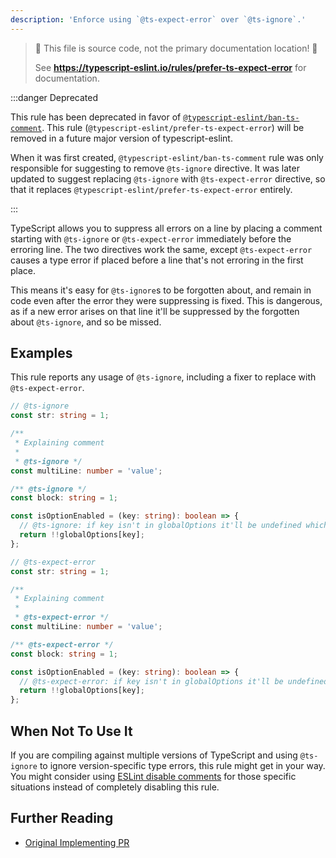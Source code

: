 ---
description: 'Enforce using `@ts-expect-error` over `@ts-ignore`.'
---


> 🛑 This file is source code, not the primary documentation location! 🛑
>
> See **https://typescript-eslint.io/rules/prefer-ts-expect-error** for documentation.

:::danger Deprecated

This rule has been deprecated in favor of [`@typescript-eslint/ban-ts-comment`](./ban-ts-comment.mdx).
This rule (`@typescript-eslint/prefer-ts-expect-error`) will be removed in a future major version of typescript-eslint.

When it was first created, `@typescript-eslint/ban-ts-comment` rule was only responsible for suggesting to remove `@ts-ignore` directive.
It was later updated to suggest replacing `@ts-ignore` with `@ts-expect-error` directive, so that it replaces `@typescript-eslint/prefer-ts-expect-error` entirely.

:::

TypeScript allows you to suppress all errors on a line by placing a comment starting with `@ts-ignore` or `@ts-expect-error` immediately before the erroring line.
The two directives work the same, except `@ts-expect-error` causes a type error if placed before a line that's not erroring in the first place.

This means it's easy for `@ts-ignore`s to be forgotten about, and remain in code even after the error they were suppressing is fixed.
This is dangerous, as if a new error arises on that line it'll be suppressed by the forgotten about `@ts-ignore`, and so be missed.

## Examples

This rule reports any usage of `@ts-ignore`, including a fixer to replace with `@ts-expect-error`.

<Tabs>
<TabItem value="❌ Incorrect">

```ts
// @ts-ignore
const str: string = 1;

/**
 * Explaining comment
 *
 * @ts-ignore */
const multiLine: number = 'value';

/** @ts-ignore */
const block: string = 1;

const isOptionEnabled = (key: string): boolean => {
  // @ts-ignore: if key isn't in globalOptions it'll be undefined which is false
  return !!globalOptions[key];
};
```

</TabItem>
<TabItem value="✅ Correct">

```ts
// @ts-expect-error
const str: string = 1;

/**
 * Explaining comment
 *
 * @ts-expect-error */
const multiLine: number = 'value';

/** @ts-expect-error */
const block: string = 1;

const isOptionEnabled = (key: string): boolean => {
  // @ts-expect-error: if key isn't in globalOptions it'll be undefined which is false
  return !!globalOptions[key];
};
```

</TabItem>
</Tabs>

## When Not To Use It

If you are compiling against multiple versions of TypeScript and using `@ts-ignore` to ignore version-specific type errors, this rule might get in your way.
You might consider using [ESLint disable comments](https://eslint.org/docs/latest/use/configure/rules#using-configuration-comments-1) for those specific situations instead of completely disabling this rule.

## Further Reading

- [Original Implementing PR](https://github.com/microsoft/TypeScript/pull/36014)

